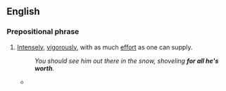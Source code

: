 ==English==

===Prepositional phrase===
{{en-PP}}

# {{lb|en|idiomatic}} [[intensely|Intensely]], [[vigorously]], with as much [[effort]] as one can supply.
#: ''You should see him out there in the snow, shoveling '''for all he's worth'''.''
#* {{quote-journal
|date=December 29, 2011
|author=Keith Jackson
|title=SPL: Celtic 1 Rangers 0
|work=Daily Record
|url=http://www.dailyrecord.co.uk/football/spl/celtic/2011/12/29/spl-celtic-1-rangers-0-86908-23665738/
|page=
|passage=And although they were pushed harder than even Lennon might have expected on a night of galeforce winds, they clung on to the lead Ledley gave them '''for all they were worth''' until their rivals had blown themselves out and surrendered top spot.}}
